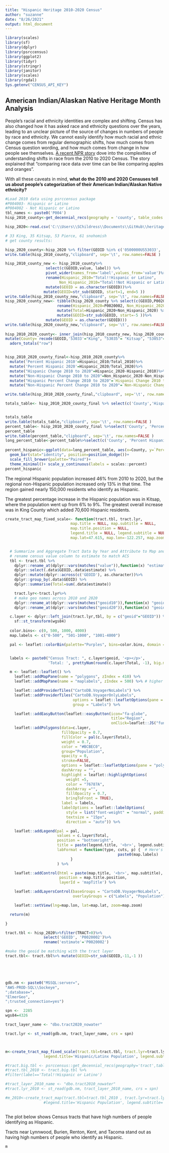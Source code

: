 ```yaml
---
title: "Hispanic Heritage 2010-2020 Census"
author: "suzanne"
date: "8/26/2021"
output: html_document
---
```


```r
library(scales)
library(sf)
library(dplyr)
library(psrccensus)
library(ggplot2)
library(tidyr)
library(stringr)
library(janitor)
library(scales)
library(rgdal)
Sys.getenv("CENSUS_API_KEY")
```

## American Indian/Alaskan Native Heritage Month Analysis

People's racial and ethnicity identities are complex and shifting. Census has also changed how it has asked race and ethnicity questions over the years, leading to an unclear picture of the source of changes in numbers of people by race and ethnicity. We cannot easily identify how much racial and ethnic change comes from regular demographic shifts, how much comes from Census question wording, and how much comes from change in how people see themselves. [A recent NPR story](https://www.npr.org/2021/08/22/1029609786/2020-census-data-results-white-population-shrinking-decline-non-hispanic-race) dove into the complexities of understanding shifts in race from the 2010 to 2020 Census. The story explained that "comparing race data over time can be like comparing apples and oranges".

With all these caveats in mind, **what do the 2010 and 2020 Censuses tell us about people's categorization of their American Indian/Alaskan Native ethnicity?**

```r
#Load 2010 data using psrccensus package
#P004003- Hispanic or Latino
#P004002 - Not Hispanic or Latino
tbl_names <- paste0('P004')
hisp_2010_county<-get_decennial_recs(geography = 'county', table_codes = 'P004', year = 2010)

hisp_2020<-read.csv('C:\\Users\\SChildress\\Documents\\GitHub\\heritage-month\\data\\hispanic_2020.csv')

# 33 King, 35 Kitsap, 53 Pierce, 61 snohomish
# get county results:

hisp_2020_county<-hisp_2020 %>% filter(GEOID %in% c('0500000US53033', '0500000US53035','0500000US53053', '0500000US53061'))
write.table(hisp_2010_county,"clipboard", sep='\t', row.names=FALSE )
```

```r
hisp_2010_county_new <- hisp_2010_county%>%
                  select(c(GEOID,value, label)) %>%
                  pivot_wider(names_from='label',values_from='value')%>%
                  rename(Hispanic_2010="Total!!Hispanic or Latino", 
                        Non_Hispanic_2010="Total!!Not Hispanic or Latino")%>%
                  mutate(GEOID = as.character(GEOID))%>%
                 mutate(GEOID=str_sub(GEOID, start=1, end=5 ))
write.table(hisp_2010_county_new,"clipboard", sep='\t', row.names=FALSE )
hisp_2020_county_new<- tibble(hisp_2020_county %>% select(c(GEOID,P0020002,P0020003)) %>%
                       rename(Hispanic_2020=P0020002, Non_Hispanic_2020=P0020003) %>%
                       mutate(Total=Hispanic_2020+Non_Hispanic_2020) %>%
                       mutate(GEOID=str_sub(GEOID, start=-5 ))%>%
                  mutate(GEOID = as.character(GEOID)))
write.table(hisp_2020_county_new,"clipboard", sep='\t', row.names=FALSE )
                       
hisp_2010_2020_county<- inner_join(hisp_2010_county_new, hisp_2020_county_new, by ='GEOID', suffix=c("_2010", "_2020"))%>% 
mutate(County= recode(GEOID,'53033'="King", "53035"= "Kitsap", "53053"= "Pierce", "53061"="Snohomish"))%>% 
  adorn_totals("row")



```

```r
hisp_2010_2020_county_final<-hisp_2010_2020_county%>%
  mutate('Percent Hispanic 2010'=Hispanic_2010/Total_2010)%>%
  mutate('Percent Hispanic 2020'=Hispanic_2020/Total_2020)%>%
  mutate("Hispanic Change 2010 to 2020"=Hispanic_2020-Hispanic_2010)%>%
  mutate("Non-Hispanic Change 2010 to 2020"=Non_Hispanic_2020-Non_Hispanic_2010)%>%
  mutate("Hispanic Percent Change 2010 to 2020"=`Hispanic Change 2010 to 2020`/Hispanic_2010)%>%
  mutate("Non-Hispanic Percent Change 2010 to 2020"=`Non-Hispanic Change 2010 to 2020`/Non_Hispanic_2010)%>%mutate(County=recode(County, "-"='Region'))

write.table(hisp_2010_2020_county_final,"clipboard", sep='\t', row.names=FALSE )

totals_table<- hisp_2010_2020_county_final %>% select(c('County','Hispanic_2010', 'Non_Hispanic_2010','Hispanic_2020', 'Non_Hispanic_2020', 'Hispanic Change 2010 to 2020', 'Non-Hispanic Change 2010 to 2020') )


totals_table
write.table(totals_table,"clipboard", sep='\t', row.names=FALSE )
percent_table<- hisp_2010_2020_county_final %>%select('County', 'Percent Hispanic 2010', 'Percent Hispanic 2020','Hispanic Percent Change 2010 to 2020', 'Non-Hispanic Percent Change 2010 to 2020' ) 
percent_table
write.table(percent_table,"clipboard", sep='\t', row.names=FALSE )
long_percent_table<-percent_table%>%select(c('County', 'Percent Hispanic 2010', 'Percent Hispanic 2020'))%>% pivot_longer(cols=!County, names_to='Year', values_to='Percent Hispanic', names_prefix=' Percent Hispanic')
                                           
percent_hispanic<-ggplot(data=long_percent_table, aes(x=County, y=`Percent Hispanic`, fill=Year))+
  geom_bar(stat="identity", position=position_dodge())+
  scale_fill_brewer(palette="Paired")+
  theme_minimal()+ scale_y_continuous(labels = scales::percent)
percent_hispanic
```

The regional Hispanic population increased 46% from 2010 to 2020, but the regional non-Hispanic population increased only 13% in that time. The region gained nearly 150,000 residents who identify as Hispanic.

The greatest percentage increase in the Hispanic population was in Kitsap, where the population went up from 6% to 9%. The greatest overall increase was in King County which added 70,600 Hispanic residents.

```r
create_tract_map_fixed_scale<- function(tract.tbl, tract.lyr,
                             map.title = NULL, map.subtitle = NULL,
                             map.title.position = NULL,
                             legend.title = NULL, legend.subtitle = NULL,
                             map.lat=47.615, map.lon=-122.257, map.zoom=8.5, wgs84=4326){


  # Summarize and Aggregate Tract Data by Year and Attribute to Map and join to tract layer for mapping
  # rename census value column to estimate to match ACS
  tbl <- tract.tbl %>%
    dplyr::rename_at(dplyr::vars(matches("value")),function(x) "estimate") %>%
    dplyr::select(.data$GEOID,.data$estimate) %>%
    dplyr::mutate(dplyr::across(c('GEOID'), as.character))%>%
    dplyr::group_by(.data$GEOID) %>%
    dplyr::summarise(Total=sum(.data$estimate))

    tract.lyr<-tract.lyr%>%
    # make geo names across 2010 and 2020
    dplyr::rename_at(dplyr::vars(matches("geoid10")),function(x) "geoid") %>%
    dplyr::rename_at(dplyr::vars(matches("geoid20")),function(x) "geoid")

  c.layer <- dplyr::left_join(tract.lyr,tbl, by = c("geoid"="GEOID")) %>%
    sf::st_transform(wgs84)
  
  color.bins<- c(0, 500, 1000, 4000)
  map.labels <- c("0-500", "501-1000", "1001-4000")

  pal <- leaflet::colorBin(palette="Purples", bins=color.bins, domain = c.layer$Total)


  labels <- paste0("Census Tract: ", c.layer$geoid, '<p></p>',
                   'Total: ', prettyNum(round(c.layer$Total, -1), big.mark = ",")) %>% lapply(htmltools::HTML)

  m <- leaflet::leaflet() %>%
    leaflet::addMapPane(name = "polygons", zIndex = 410) %>%
    leaflet::addMapPane(name = "maplabels", zIndex = 500) %>% # higher zIndex rendered on top

    leaflet::addProviderTiles("CartoDB.VoyagerNoLabels") %>%
    leaflet::addProviderTiles("CartoDB.VoyagerOnlyLabels",
                              options = leaflet::leafletOptions(pane = "maplabels"),
                              group = "Labels") %>%

    leaflet::addEasyButton(leaflet::easyButton(icon="fa-globe",
                                               title="Region",
                                               onClick=leaflet::JS("function(btn, map){map.setView([47.615,-122.257],8.5); }"))) %>%
    leaflet::addPolygons(data=c.layer,
                         fillOpacity = 0.7,
                         fillColor = pal(c.layer$Total),
                         weight = 0.7,
                         color = "#BCBEC0",
                         group="Population",
                         opacity = 0,
                         stroke=FALSE,
                         options = leaflet::leafletOptions(pane = "polygons"),
                         dashArray = "",
                         highlight = leaflet::highlightOptions(
                           weight =5,
                           color = "76787A",
                           dashArray ="",
                           fillOpacity = 0.7,
                           bringToFront = TRUE),
                         label = labels,
                         labelOptions = leaflet::labelOptions(
                           style = list("font-weight" = "normal", padding = "3px 8px"),
                           textsize = "15px",
                           direction = "auto")) %>%

    leaflet::addLegend(pal = pal,
                       values = c.layer$Total,
                       position = "bottomright",
                       title = paste(legend.title, '<br>', legend.subtitle),
                       labFormat = function(type, cuts, p) {  # Here's the trick
                                                  paste0(map.labels)
                             }
                       ) %>%

    leaflet::addControl(html = paste(map.title, '<br>', map.subtitle),
                        position = map.title.position,
                        layerId = 'mapTitle') %>%

    leaflet::addLayersControl(baseGroups = "CartoDB.VoyagerNoLabels",
                              overlayGroups = c("Labels", "Population")) %>%

    leaflet::setView(lng=map.lon, lat=map.lat, zoom=map.zoom)

  return(m)

}

```

```r
tract.tbl <- hisp_2020%>%filter(TRACT>0)%>%
                 select('GEOID', 'P0020002')%>%
                 rename('estimate'='P0020002')

#make the geoid be matching with the tract layer
tract.tbl<- tract.tbl%>% mutate(GEOID=str_sub(GEOID,-11,-1 ))





gdb.nm <- paste0("MSSQL:server=",
"AWS-PROD-SQL\\Sockeye",
";database=",
"ElmerGeo",
";trusted_connection=yes")

spn <-  2285
wgs84=4326

tract_layer_name <- "dbo.tract2020_nowater"

tract.lyr <- st_read(gdb.nm, tract_layer_name, crs = spn)



m<-create_tract_map_fixed_scale(tract.tbl=tract.tbl, tract.lyr=tract.lyr,  
                 legend.title='Hispanic/Latinx Population', legend.subtitle='by Census Tract')
```

```r
#tract.big.tbl <- psrccensus::get_decennial_recs(geography='tract',table_codes=c('P005'),year=c(2010))
#tract.tbl_2010 <- tract.big.tbl %>%
#filter(label=='Total!!Hispanic or Latino')

#tract_layer_2010_name <- "dbo.tract2010_nowater"
#tract.lyr_2010 <- st_read(gdb.nm, tract_layer_2010_name, crs = spn)

#m_2010<-create_tract_map(tract.tbl=tract.tbl_2010 , tract.lyr=tract.lyr_2010,  
                 #legend.title='Hispanic Population', legend.subtitle='by Census Tract')



```

The plot below shows Census tracts that have high numbers of people identifying as Hispanic.

Tracts near Lynnwood, Burien, Renton, Kent, and Tacoma stand out as having high numbers of people who identify as Hispanic.

```r
m

```
